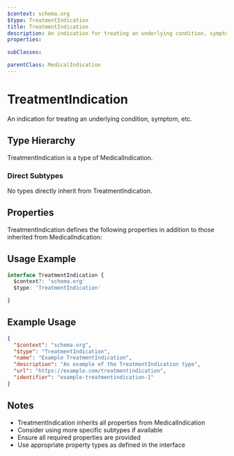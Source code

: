 ```yaml
---
$context: schema.org
$type: TreatmentIndication
title: TreatmentIndication
description: An indication for treating an underlying condition, symptom, etc.
properties:

subClasses:

parentClass: MedicalIndication
---
```


# TreatmentIndication

An indication for treating an underlying condition, symptom, etc.

## Type Hierarchy

TreatmentIndication is a type of MedicalIndication.

### Direct Subtypes

No types directly inherit from TreatmentIndication.

## Properties

TreatmentIndication defines the following properties in addition to those inherited from MedicalIndication:



## Usage Example

```typescript
interface TreatmentIndication {
  $context?: 'schema.org'
  $type: 'TreatmentIndication'

}
```

## Example Usage

```json
{
  "$context": "schema.org",
  "$type": "TreatmentIndication",
  "name": "Example TreatmentIndication",
  "description": "An example of the TreatmentIndication type",
  "url": "https://example.com/treatmentindication",
  "identifier": "example-treatmentindication-1"
}
```

## Notes

- TreatmentIndication inherits all properties from MedicalIndication
- Consider using more specific subtypes if available
- Ensure all required properties are provided
- Use appropriate property types as defined in the interface
